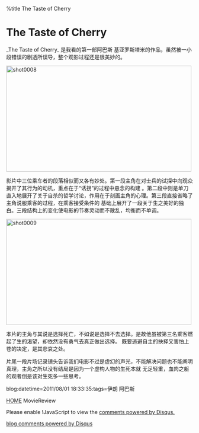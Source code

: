 %title The Taste of Cherry


= The Taste of Cherry=

_The Taste of Cherry_ 是我看的第一部阿巴斯 基亚罗斯塔米的作品，虽然被一小段错误的剧透所误导，整个观影过程还是很美妙的。

<a href="http://www.flickr.com/photos/twzh_ly01/6292097047/" title="shot0008 by koffeecup, on Flickr"><img src="http://farm7.static.flickr.com/6214/6292097047_80ec3d32ce.jpg" width="500" height="286" alt="shot0008"></a>

影片中三位乘车者的段落相似而又各有妙处。第一段主角在对士兵的试探中向观众揭开了其行为的动机，重点在于“诱拐”的过程中悬念的构建
。第二段中则是单刀直入地展开了关于自杀的哲学讨论，作用在于刻画主角的心理。第三段直接省略了主角说服乘客的过程，在乘客接受条件的
基础上展开了一段关于生之美好的独白。三段结构上的变化使电影的节奏灵动而不散乱，均衡而不单调。

<a href="http://www.flickr.com/photos/twzh_ly01/6292617024/" title="shot0009 by koffeecup, on Flickr"><img src="http://farm7.static.flickr.com/6220/6292617024_68163aeb3b.jpg" width="500" height="286" alt="shot0009"></a>

本片的主角与其说是选择死亡，不如说是选择不去选择。是故他虽被第三名乘客燃起了生的渴望，却依然没有勇气去真正做出选择。
既要逃避自主的抉择又害怕上苍的决定，是其悲哀之处。

片尾一段片场记录镜头告诉我们电影不过是虚幻的声光，不能解决问题也不能阐明真理，主角之所以没有结局是因为一个虚构人物的生死本就
无足轻重，血肉之躯的观者倒是该对生死多一些思考。

blog:datetime=2011/08/01 18:33:35:tags=伊朗 阿巴斯

[[index|HOME]]   MovieReview

<div id="disqus_thread"></div>
<script type="text/javascript" src="comment.js">
</script>
<noscript>Please enable !JavaScript to view the <a href="http://disqus.com/?ref_noscript">comments powered by Disqus.</a></noscript>
<a href="http://disqus.com" class="dsq-brlink">blog comments powered by <span class="logo-disqus">Disqus</span></a>
<script type="text/javascript" src="count.js">
</script>
